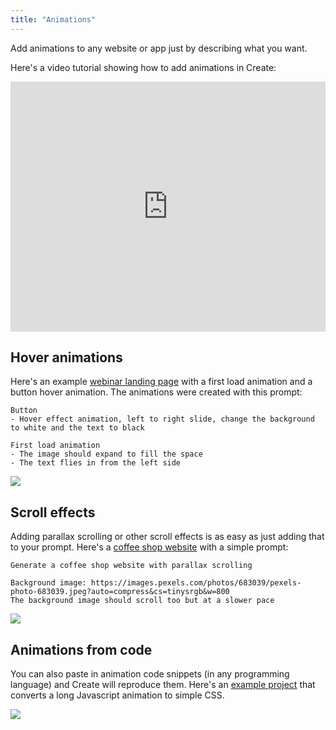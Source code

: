 ```yaml
---
title: "Animations"
---
```


Add animations to any website or app just by describing what you want.

Here's a video tutorial showing how to add animations in Create:

<iframe
  width="100%"
  height="400"
  src="https://www.youtube.com/embed/FenXgOMmZdM"
  title="How to add animations in Create"
  frameBorder="0"
  allow="accelerometer; autoplay; clipboard-write; encrypted-media; gyroscope; picture-in-picture"
  allowFullScreen
></iframe>


## Hover animations

Here's an example [webinar landing page](https://www.create.xyz/share/d523e4aa-72dd-4140-83cb-8d5cef203244) with a first load animation and a button hover animation. The animations were created with this prompt:

```
Button
- Hover effect animation, left to right slide, change the background to white and the text to black

First load animation
- The image should expand to fill the space
- The text flies in from the left side
```

<img src="/images/tips/website-animation.gif" />

## Scroll effects

Adding parallax scrolling or other scroll effects is as easy as just adding that to your prompt. Here's a [coffee shop website](https://www.create.xyz/share/224c4f9b-57a3-42d9-94da-124b3a27dda0) with a simple prompt:

```
Generate a coffee shop website with parallax scrolling

Background image: https://images.pexels.com/photos/683039/pexels-photo-683039.jpeg?auto=compress&cs=tinysrgb&w=800
The background image should scroll too but at a slower pace
```

<img src="/images/tips/parallax.gif" />

## Animations from code

You can also paste in animation code snippets (in any programming language) and Create will reproduce them. Here's an [example project](https://www.create.xyz/share/b172593e-2aa9-4780-ba5e-95a0d9e3e72c) that converts a long Javascript animation to simple CSS.

<img src="/images/tips/code-animation.gif" />

